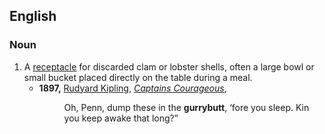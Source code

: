==English==

===Noun===
{{en-noun}}

# A [[receptacle]] for discarded clam or lobster shells, often a large bowl or small bucket placed directly on the table during a meal.
#* '''1897,''' [[w:Rudyard Kipling|Rudyard Kipling]], ''[[s:Captains Courageous|Captains Courageous]]'',
#*: Oh, Penn, dump these in the '''gurrybutt''', ‘fore you sleep. Kin you keep awake that long?”